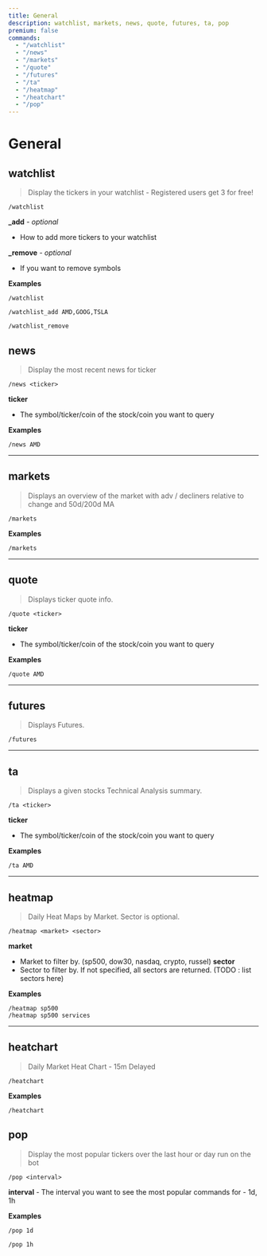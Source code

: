 ```yaml
---
title: General
description: watchlist, markets, news, quote, futures, ta, pop
premium: false
commands:
  - "/watchlist"
  - "/news"
  - "/markets"
  - "/quote"
  - "/futures"
  - "/ta"
  - "/heatmap"
  - "/heatchart"
  - "/pop"
---
```


# General

## watchlist

> Display the tickers in your watchlist - Registered users get 3 for free!

```format
/watchlist
```

**_add** - _optional_
- How to add more tickers to your watchlist

**_remove** - _optional_
- If you want to remove symbols

**Examples**

```
/watchlist
```
```
/watchlist_add AMD,GOOG,TSLA
```
```
/watchlist_remove
```

## news

> Display the most recent news for ticker

```format
/news <ticker>
```

**ticker**
- The symbol/ticker/coin of the stock/coin you want to query

**Examples**

```
/news AMD
```

---

## markets

> Displays an overview of the market with adv / decliners relative to change and 50d/200d MA

```format
/markets
```

**Examples**

```
/markets
```

---

## quote

> Displays ticker quote info.

```format
/quote <ticker>
```

**ticker**
- The symbol/ticker/coin of the stock/coin you want to query

**Examples**

```
/quote AMD
```

---

## futures

> Displays Futures.

```format
/futures
```

---

## ta

> Displays a given stocks Technical Analysis summary.

```format
/ta <ticker>
```

**ticker**
- The symbol/ticker/coin of the stock/coin you want to query

**Examples**

```
/ta AMD
```

---

## heatmap

> Daily Heat Maps by Market. Sector is optional.

```format
/heatmap <market> <sector>
```

**market**
- Market to filter by. (sp500, dow30, nasdaq, crypto, russel)
**sector**
- Sector to filter by. If not specified, all sectors are returned. (TODO : list sectors here)

**Examples**

```
/heatmap sp500
/heatmap sp500 services
```

---

## heatchart

> Daily Market Heat Chart - 15m Delayed

```format
/heatchart
```

**Examples**

```
/heatchart
```
## pop

> Display the most popular tickers over the last hour or day run on the bot

```format
/pop <interval>
```

**interval** -
The interval you want to see the most popular commands for - 1d, 1h

**Examples**

```
/pop 1d
```

```
/pop 1h
```
